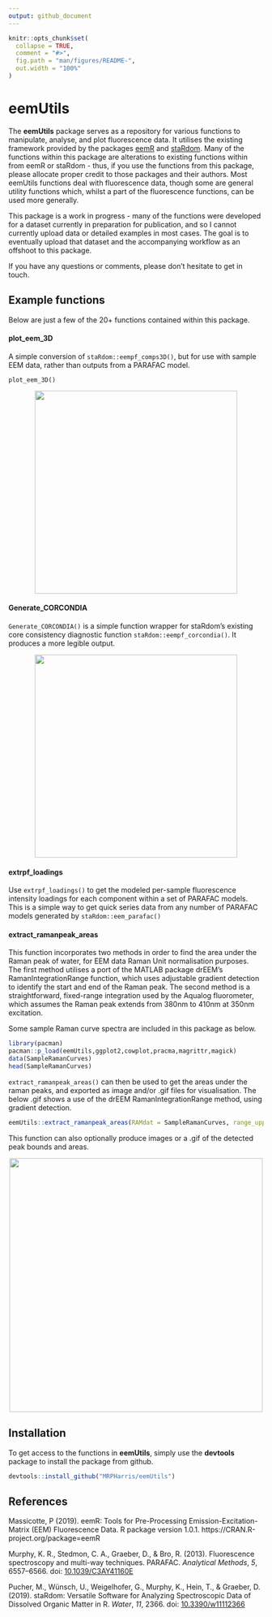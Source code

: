 ```yaml
---
output: github_document
---
```


<!-- README.md is generated from README.Rmd. Please edit that file -->

```r
knitr::opts_chunk$set(
  collapse = TRUE,
  comment = "#>",
  fig.path = "man/figures/README-",
  out.width = "100%"
)
```

# eemUtils

<!-- badges: start -->

<!-- badges: end -->

The **eemUtils** package serves as a repository for various functions to manipulate, analyse, and plot fluorescence data. It utilises the existing framework provided by the packages [eemR](https://cran.r-project.org/web/packages/eemR/index.html) and [staRdom](https://github.com/MatthiasPucher/staRdom). Many of the functions within this package are alterations to existing functions within from eemR or staRdom - thus, if you use the functions from this package, please allocate proper credit to those packages and their authors. Most eemUtils functions deal with fluorescence data, though some are general utility functions which, whilst a part of the fluorescence functions, can be used more generally.

This package is a work in progress - many of the functions were developed for a dataset currently in preparation for publication, and so I cannot currently upload data or detailed examples in most cases. The goal is to eventually upload that dataset and the accompanying workflow as an offshoot to this package.

If you have any questions or comments, please don't hesitate to get in touch.

## Example functions

Below are just a few of the 20+ functions contained within this package.

#### plot_eem_3D

A simple conversion of `staRdom::eempf_comps3D()`, but for use with sample EEM data, rather than outputs from a PARAFAC model.

```
plot_eem_3D()
```
<p align="center">
  <img src="man/figures/3D_eem_example.png" height="400px" />
</p>

#### Generate_CORCONDIA

`Generate_CORCONDIA()` is a simple function wrapper for staRdom's existing core consistency diagnostic function `staRdom::eempf_corcondia()`. It produces a more legible output. 

<p align="center">
  <img src="man/figures/generate_CORCONDIA_example.PNG" height="400px" />
</p>

#### extrpf_loadings

Use `extrpf_loadings()` to get the modeled per-sample fluorescence intensity loadings for each component within a set of PARAFAC models. This is a simple way to get quick series data from any number of PARAFAC models generated by `staRdom::eem_parafac()`

#### extract_ramanpeak_areas

This function incorporates two methods in order to find the area under the Raman peak of water, for EEM data Raman Unit normalisation purposes. The first method utilises a port of the MATLAB package drEEM's RamanIntegrationRange function, which uses adjustable gradient detection to identify the start and end of the Raman peak. The second method is a straightforward, fixed-range integration used by the Aqualog fluorometer, which assumes the Raman peak extends from 380nm to 410nm at 350nm excitation.

Some sample Raman curve spectra are included in this package as below.

```r
library(pacman)
pacman::p_load(eemUtils,ggplot2,cowplot,pracma,magrittr,magick)
data(SampleRamanCurves)
head(SampleRamanCurves)
```

`extract_ramanpeak_areas()` can then be used to get the areas under the raman peaks, and exported as image and/or .gif files for visualisation. The below .gif shows a use of the drEEM RamanIntegrationRange method, using gradient detection. 

```r
eemUtils::extract_ramanpeak_areas(RAMdat = SampleRamanCurves, range_upper = 500, method = "RIR", output_dir = NULL, gif = FALSE)
```

This function can also optionally produce images or a .gif of the detected peak bounds and areas.

<p align="center">
  <img src="man/figures/Peaks_RIR.gif" height="500px" />
</p>


## Installation

To get access to the functions in **eemUtils**, simply use the **devtools** package to install the package from github.

```r
devtools::install_github("MRPHarris/eemUtils")
```

## References

Massicotte, P (2019). eemR: Tools for Pre-Processing Emission-Excitation-Matrix (EEM) Fluorescence Data. R
  package version 1.0.1. https://CRAN.R-project.org/package=eemR

Murphy, K. R., Stedmon, C. A., Graeber, D., & Bro, R. (2013). Fluorescence spectroscopy and multi-way techniques. PARAFAC. _Analytical Methods_, *5*, 6557–6566. doi: [10.1039/C3AY41160E](https://doi.org/10.1039/C3AY41160E)

Pucher, M., Wünsch, U., Weigelhofer, G., Murphy, K., Hein, T., & Graeber, D. (2019). staRdom: Versatile Software for Analyzing Spectroscopic Data of Dissolved Organic Matter in R. _Water_, *11*, 2366. doi: [10.3390/w11112366](https://doi.org/10.3390/w11112366)
